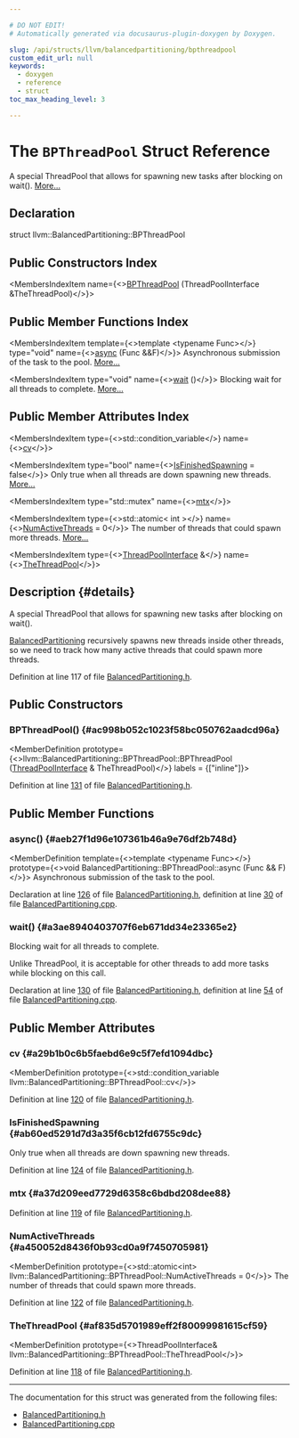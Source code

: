 ```yaml
---

# DO NOT EDIT!
# Automatically generated via docusaurus-plugin-doxygen by Doxygen.

slug: /api/structs/llvm/balancedpartitioning/bpthreadpool
custom_edit_url: null
keywords:
  - doxygen
  - reference
  - struct
toc_max_heading_level: 3

---
```





# The `BPThreadPool` Struct Reference

<DoxygenPage pluginConfig={pluginConfig}>

A special ThreadPool that allows for spawning new tasks after blocking on wait(). <a href="#details">More...</a>

## Declaration

<CodeBlock>struct llvm::BalancedPartitioning::BPThreadPool</CodeBlock>

## Public Constructors Index

<MembersIndex>

<MembersIndexItem
  name={<><a href="#ac998b052c1023f58bc050762aadcd96a">BPThreadPool</a> (ThreadPoolInterface &amp;TheThreadPool)</>}>
</MembersIndexItem>

</MembersIndex>

## Public Member Functions Index

<MembersIndex>

<MembersIndexItem
  template={<>template &lt;typename Func&gt;</>}
  type="void"
  name={<><a href="#aeb27f1d96e107361b46a9e76df2b748d">async</a> (Func &amp;&amp;F)</>}>
Asynchronous submission of the task to the pool. <a href="#aeb27f1d96e107361b46a9e76df2b748d">More...</a>
</MembersIndexItem>

<MembersIndexItem
  type="void"
  name={<><a href="#a3ae8940403707f6eb671dd34e23365e2">wait</a> ()</>}>
Blocking wait for all threads to complete. <a href="#a3ae8940403707f6eb671dd34e23365e2">More...</a>
</MembersIndexItem>

</MembersIndex>

## Public Member Attributes Index

<MembersIndex>

<MembersIndexItem
  type={<>std::condition&#95;variable</>}
  name={<><a href="#a29b1b0c6b5faebd6e9c5f7efd1094dbc">cv</a></>}>
</MembersIndexItem>

<MembersIndexItem
  type="bool"
  name={<><a href="#ab60ed5291d7d3a35f6cb12fd6755c9dc">IsFinishedSpawning</a> = false</>}>
Only true when all threads are down spawning new threads. <a href="#ab60ed5291d7d3a35f6cb12fd6755c9dc">More...</a>
</MembersIndexItem>

<MembersIndexItem
  type="std::mutex"
  name={<><a href="#a37d209eed7729d6358c6bdbd208dee88">mtx</a></>}>
</MembersIndexItem>

<MembersIndexItem
  type={<>std::atomic&lt; int &gt;</>}
  name={<><a href="#a450052d8436f0b93cd0a9f7450705981">NumActiveThreads</a> = 0</>}>
The number of threads that could spawn more threads. <a href="#a450052d8436f0b93cd0a9f7450705981">More...</a>
</MembersIndexItem>

<MembersIndexItem
  type={<><a href="/docs/api/classes/llvm/threadpoolinterface">ThreadPoolInterface</a> &amp;</>}
  name={<><a href="#af835d5701989eff2f80099981615cf59">TheThreadPool</a></>}>
</MembersIndexItem>

</MembersIndex>

## Description {#details}

A special ThreadPool that allows for spawning new tasks after blocking on wait().

<a href="/docs/api/classes/llvm/balancedpartitioning">BalancedPartitioning</a> recursively spawns new threads inside other threads, so we need to track how many active threads that could spawn more threads.

Definition at line 117 of file <a href="/docs/api/files/include/include/llvm/include/llvm/support/balancedpartitioning-h">BalancedPartitioning.h</a>.

<SectionDefinition>

## Public Constructors

### BPThreadPool() {#ac998b052c1023f58bc050762aadcd96a}

<MemberDefinition
  prototype={<>llvm::BalancedPartitioning::BPThreadPool::BPThreadPool (<a href="/docs/api/classes/llvm/threadpoolinterface">ThreadPoolInterface</a> &amp; TheThreadPool)</>}
  labels = {["inline"]}>

Definition at line <a href="/docs/api/files/include/include/llvm/include/llvm/support/balancedpartitioning-h/#l00131">131</a> of file <a href="/docs/api/files/include/include/llvm/include/llvm/support/balancedpartitioning-h">BalancedPartitioning.h</a>.
</MemberDefinition>

</SectionDefinition>

<SectionDefinition>

## Public Member Functions

### async() {#aeb27f1d96e107361b46a9e76df2b748d}

<MemberDefinition
  template={<>template &lt;typename Func&gt;</>}
  prototype={<>void BalancedPartitioning::BPThreadPool::async (Func &amp;&amp; F)</>}>
Asynchronous submission of the task to the pool.

Declaration at line <a href="/docs/api/files/include/include/llvm/include/llvm/support/balancedpartitioning-h/#l00126">126</a> of file <a href="/docs/api/files/include/include/llvm/include/llvm/support/balancedpartitioning-h">BalancedPartitioning.h</a>, definition at line <a href="/docs/api/files/lib/lib/support/balancedpartitioning-cpp/#l00030">30</a> of file <a href="/docs/api/files/lib/lib/support/balancedpartitioning-cpp">BalancedPartitioning.cpp</a>.
</MemberDefinition>

### wait() {#a3ae8940403707f6eb671dd34e23365e2}

<MemberDefinition
  prototype="void BalancedPartitioning::BPThreadPool::wait ()">
Blocking wait for all threads to complete.

Unlike ThreadPool, it is acceptable for other threads to add more tasks while blocking on this call.

Declaration at line <a href="/docs/api/files/include/include/llvm/include/llvm/support/balancedpartitioning-h/#l00130">130</a> of file <a href="/docs/api/files/include/include/llvm/include/llvm/support/balancedpartitioning-h">BalancedPartitioning.h</a>, definition at line <a href="/docs/api/files/lib/lib/support/balancedpartitioning-cpp/#l00054">54</a> of file <a href="/docs/api/files/lib/lib/support/balancedpartitioning-cpp">BalancedPartitioning.cpp</a>.
</MemberDefinition>

</SectionDefinition>

<SectionDefinition>

## Public Member Attributes

### cv {#a29b1b0c6b5faebd6e9c5f7efd1094dbc}

<MemberDefinition
  prototype={<>std::condition&#95;variable llvm::BalancedPartitioning::BPThreadPool::cv</>}>

Definition at line <a href="/docs/api/files/include/include/llvm/include/llvm/support/balancedpartitioning-h/#l00120">120</a> of file <a href="/docs/api/files/include/include/llvm/include/llvm/support/balancedpartitioning-h">BalancedPartitioning.h</a>.
</MemberDefinition>

### IsFinishedSpawning {#ab60ed5291d7d3a35f6cb12fd6755c9dc}

<MemberDefinition
  prototype="bool llvm::BalancedPartitioning::BPThreadPool::IsFinishedSpawning = false">
Only true when all threads are down spawning new threads.

Definition at line <a href="/docs/api/files/include/include/llvm/include/llvm/support/balancedpartitioning-h/#l00124">124</a> of file <a href="/docs/api/files/include/include/llvm/include/llvm/support/balancedpartitioning-h">BalancedPartitioning.h</a>.
</MemberDefinition>

### mtx {#a37d209eed7729d6358c6bdbd208dee88}

<MemberDefinition
  prototype="std::mutex llvm::BalancedPartitioning::BPThreadPool::mtx">

Definition at line <a href="/docs/api/files/include/include/llvm/include/llvm/support/balancedpartitioning-h/#l00119">119</a> of file <a href="/docs/api/files/include/include/llvm/include/llvm/support/balancedpartitioning-h">BalancedPartitioning.h</a>.
</MemberDefinition>

### NumActiveThreads {#a450052d8436f0b93cd0a9f7450705981}

<MemberDefinition
  prototype={<>std::atomic&lt;int&gt; llvm::BalancedPartitioning::BPThreadPool::NumActiveThreads = 0</>}>
The number of threads that could spawn more threads.

Definition at line <a href="/docs/api/files/include/include/llvm/include/llvm/support/balancedpartitioning-h/#l00122">122</a> of file <a href="/docs/api/files/include/include/llvm/include/llvm/support/balancedpartitioning-h">BalancedPartitioning.h</a>.
</MemberDefinition>

### TheThreadPool {#af835d5701989eff2f80099981615cf59}

<MemberDefinition
  prototype={<>ThreadPoolInterface&amp; llvm::BalancedPartitioning::BPThreadPool::TheThreadPool</>}>

Definition at line <a href="/docs/api/files/include/include/llvm/include/llvm/support/balancedpartitioning-h/#l00118">118</a> of file <a href="/docs/api/files/include/include/llvm/include/llvm/support/balancedpartitioning-h">BalancedPartitioning.h</a>.
</MemberDefinition>

</SectionDefinition>

<hr/>

The documentation for this struct was generated from the following files:

<ul>
<li><a href="/docs/api/files/include/include/llvm/include/llvm/support/balancedpartitioning-h">BalancedPartitioning.h</a></li>
<li><a href="/docs/api/files/lib/lib/support/balancedpartitioning-cpp">BalancedPartitioning.cpp</a></li>
</ul>

</DoxygenPage>
